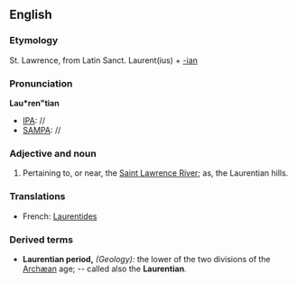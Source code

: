 ==English==

===Etymology===
St. Lawrence, from Latin Sanct. Laurent(ius) + [[-ian]]
===Pronunciation===
'''Lau*ren"tian'''
*[[IPA]]: //
*[[SAMPA]]: //
===Adjective and noun===
#Pertaining to, or near, the [[Saint Lawrence River]]; as, the Laurentian hills. 
===Translations===
*French: [[Laurentides]]
===Derived terms===
*'''Laurentian period,''' ''(Geology):'' the lower of the two divisions of the [[Archæan]] age; -- called also the '''Laurentian'''.
